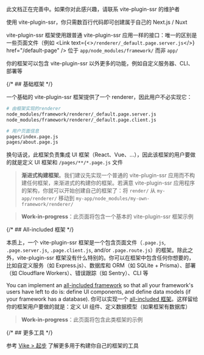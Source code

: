 
<Note type='warning'>
  此文档正在完善中。如果你对此感兴趣，请联系 vite-plugin-ssr 的维护者
</Note>

使用 vite-plugin-ssr，你只需数百行代码即可创建属于自己的 Next.js / Nuxt

vite-plugin-ssr 框架使用跟普通 vite-plugin-ssr 应用一样的接口：唯一的区别是一些页面文件（例如 <Link text={<><code>/renderer/\_default.page.server.js</code></>} href="/default-page" /> 位于 `app/node_modules/framework/` 而非 `app/`

你的框架可以包含 vite-plugin-ssr 以外更多的功能，例如自定义服务器、CLI、部署等

{/* ## 基础框架 */}

一个基础的 vite-plugin-ssr 框架提供了一个 renderer，因此用户不必实现它：

```bash
# 由框架实现的renderer
node_modules/framework/renderer/_default.page.server.js
node_modules/framework/renderer/_default.page.client.js

# 用户页面信息
pages/index.page.js
pages/about.page.js
```

换句话说，此框架负责集成 UI 框架（React、Vue、...），因此该框架的用户要做的就是定义 UI 框架和 `/pages/**/*.page.js` 文件

> **渐进式构建框架**。我们建议先实现一个普通的 vite-plugin-ssr 应用而不构建任何框架，来渐进式的构建你的框架。若满意 vite-plugin-ssr 应用程序的架构，你就可以开始创建自己的框架了：将 `render/` 从 `my-app/renderer/` 移动到 `my-app/node_modules/my-own-framework/renderer/`

> **Work-in-progress**：此页面将包含一个基本的 vite-plugin-ssr 框架示例

{/* ## All-included 框架 */}

本质上，一个 vite-plugin-ssr 框架是一个包含页面文件（`.page.js`, `.page.server.js`, `.page.client.js`, and/or `.page.route.js`）的框架。除此之外，vite-plugin-ssr 框架没有什么特别的。你可以在框架中包含任何你想要的，比如自定义服务（如 Express.js）、数据库和 ORM（如 SQLite + Prisma）、部署（如 Cloudflare Workers）、错误跟踪（如 Sentry）、CLI 等

You can implement an [all-included framework](https://vike.land/#all-included) so that all your framework's users have left to do is: define UI components, and define data models (if your framework has a database).
你可以实现一个 [all-included 框架](https://vike.land/#all-included)。这样留给你的框架用户要做的就是：定义 UI 组件、定义数据模型（如果框架有数据库）

> **Work-in-progress**：此页面将包含此类框架的示例

{/* ## 更多工具 */}

参考 [Vike > 起步](https://vike.land/#getting-started) 了解更多用于构建你自己的框架的工具
